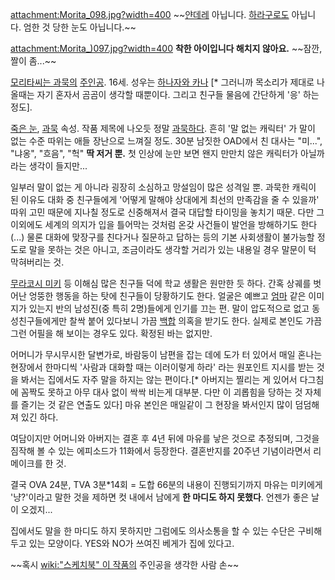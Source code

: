 attachment:Morita_098.jpg?width=400
~~[[얀데레]] 아닙니다. [[하라구로]]도 아닙니다. 엄한 것 당한 눈도 아닙니다.~~

attachment:Morita_)097.jpg?width=400
'''착한 아이입니다 해치지 않아요.''' ~~잠깐, 짤이 좀...~~

[[모리타씨는 과묵]]의 [[주인공]]. 16세. 성우는 [[하나자와 카나]] [* 그러니까 목소리가 제대로 나올때는 자기 혼자서 곰곰이 생각할 때뿐이다. 그리고 친구들 물음에 간단하게 '응' 하는 정도].

[[죽은 눈]], [[과묵]] 속성. 작품 제목에 나오듯 정말 [[과묵]]하다. 흔히 '말 없는 캐릭터' 가 말이 없는 수준 따위는 애들 장난으로 느껴질 정도. 30분 남짓한 OAD에서 친 대사는 "미...", "냐옹", "흐음", "헉" '''딱 저거 뿐.''' 첫 인상에 눈만 보면 왠지 만만치 않은 캐릭터가 아닐까라는 생각이 들지만...

일부러 말이 없는 게 아니라 굉장히 소심하고 망설임이 많은 성격일 뿐. 과묵한 캐릭이 된 이유도 대화 중 친구들에게 '어떻게 말해야 상대에게 최선의 만족감을 줄 수 있을까' 따위 고민 때문에 지나칠 정도로 신중해져서 결국 대답할 타이밍을 놓치기 때문. 다만 그 이외에도 세계의 의지가 입을 틀어막는 것처럼 온갖 사건들이 발언을 방해하기도 한다 (...) 물론 대화에 맞장구를 친다거나 질문하고 답하는 등의 기본 사회생활이 불가능할 정도로 말을 못하는 것은 아니고, 조금이라도 생각할 거리가 있는 내용일 경우 말문이 턱 막혀버리는 것.

[[무라코시 미키]] 등 이해심 많은 친구들 덕에 학교 생활은 원만한 듯 하다. 간혹 상궤를 벗어난 엉뚱한 행동을 하는 탓에 친구들이 당황하기도 한다. 얼굴은 예쁘고 [[엄마]] 같은 이미지가 있는지 반의 남성진(중 특히 2명)들에게 인기를 끄는 편. 말이 압도적으로 없고 동성친구들에게만 찰싹 붙어 있다보니 가끔 [[백합]] 의혹을 받기도 한다. 실제로 본인도 가끔 그런 어필을 해 보이는 경우도 있다. 확정된 바는 없지만.

어머니가 무시무시한 달변가로, 바람둥이 남편을 잡는 데에 도가 터 있어서 매일 혼나는 현장에서 한마디씩 '사람과 대화할 때는 이러이렇게 하라' 라는 원포인트 지시를 받는 것을 봐서는 집에서도 자주 말을 하지는 않는 편이다.[* 아버지는 찔리는 게 있어서 다그침에 꼼짝도 못하고 아무 대사 없이 싹싹 비는게 대부분. 다만 이 괴롭힘을 당하는 것 자체를 즐기는 것 같은 연출도 있다] 마유 본인은 매일같이 그 현장을 봐서인지 많이 덤덤해져 있긴 하다. 

여담이지만 어머니와 아버지는 결혼 후 4년 뒤에 마유를 낳은 것으로 추정되며, 그것을 짐작해 볼 수 있는 에피소드가 11화에서 등장한다. 결혼반지를 20주년 기념이라면서 리메이크를 한 것.

결국 OVA 24분, TVA 3분*14회 = 도합 66분의 내용이 진행되기까지 마유는 미키에게 '냥?'이라고 말한 것을 제하면 컷 내에서 남에게 '''한 마디도 하지 못했다'''. 언젠가 좋은 날이 오겠지...

집에서도 말을 한 마디도 하지 못하지만 그럼에도 의사소통을 할 수 있는 수단은 구비해두고 있는 모양이다. YES와 NO가 쓰여진 베게가 집에 있다고.

~~혹시 [[wiki:"스케치북" 이 작품]]의 주인공을 생각한 사람 손~~
